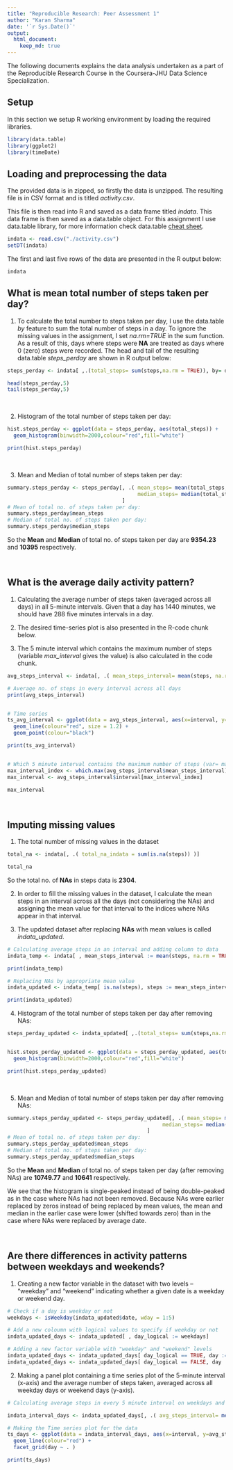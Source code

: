 ```yaml
---
title: "Reproducible Research: Peer Assessment 1"
author: "Karan Sharma"
date: '`r Sys.Date()`'
output: 
  html_document:
    keep_md: true
---
```


The following documents explains the data analysis undertaken as a part of the Reproducible Research Course in the Coursera-JHU Data Science Specialization. 

## Setup

In this section we setup R working environment by loading the required libraries. 

```r

library(data.table)
library(ggplot2)
library(timeDate)
```




## Loading and preprocessing the data

The provided data is in zipped, so firstly the data is unzipped. The resulting file is in CSV format and is titled *activity.csv*.

This file is then read into R and saved as a data frame titled *indata*. This data frame is then saved as a data.table object. For this assignment I use data.table library, for more information check data.table [cheat sheet](https://s3.amazonaws.com/assets.datacamp.com/img/blog/data+table+cheat+sheet.pdf).

```r
indata <- read.csv("./activity.csv")
setDT(indata)
```


The first and last five rows of the data are presented in the R output below:

```r
indata
```




## What is mean total number of steps taken per day?

1. To calculate the total number to steps taken per day, I use the data.table *by* feature to sum the total number of steps in a day. To ignore the missing values in the assignment, I set *na.rm=TRUE* in the sum function. As a result of this, days where steps were **NA** are treated as days where 0 (zero) steps were recorded. The head and tail of the resulting data.table *steps_perday* are shown in R output below:

```r

steps_perday <- indata[ ,.(total_steps= sum(steps,na.rm = TRUE)), by= date]

head(steps_perday,5)
tail(steps_perday,5)

```

\


2. Histogram of the total number of steps taken per day:

```r

hist.steps_perday <- ggplot(data = steps_perday, aes(total_steps)) + 
  geom_histogram(binwidth=2000,colour="red",fill="white")

print(hist.steps_perday)

```

\


3. Mean and Median of total number of steps taken per day:
```r

summary.steps_perday <- steps_perday[, .( mean_steps= mean(total_steps, na.rm = TRUE),
                                          median_steps= median(total_steps, na.rm = TRUE))
                                     ]
# Mean of total no. of steps taken per day:
summary.steps_perday$mean_steps
# Median of total no. of steps taken per day:
summary.steps_perday$median_steps
```
So the **Mean** and **Median** of total no. of steps taken per day are **9354.23** and **10395** respectively.  

\


## What is the average daily activity pattern?

1. Calculating the average number of steps taken (averaged across all days) in all 5-minute intervals. Given that a day has 1440 minutes, we should have 288 five minutes intervals in a day.

2. The desired time-series plot is also presented in the R-code chunk below.

3. The 5 minute interval which contains the maximum number of steps (variable *max_interval* gives the value) is also calculated in the code chunk.

```r

avg_steps_interval <- indata[, .( mean_steps_interval= mean(steps, na.rm = TRUE)), by= interval]

# Average no. of steps in every interval across all days
print(avg_steps_interval)


# Time series
ts_avg_interval <- ggplot(data = avg_steps_interval, aes(x=interval, y=mean_steps_interval)) +
  geom_line(colour="red", size = 1.2) +
  geom_point(colour="black")

print(ts_avg_interval)


# Which 5 minute interval contains the maximum number of steps (var= max_interval)
max_interval_index <- which.max(avg_steps_interval$mean_steps_interval) #calc the index
max_interval <- avg_steps_interval$interval[max_interval_index]

max_interval

```

\


## Imputing missing values

1. The total number of missing values in the dataset

```r

total_na <- indata[, .( total_na_indata = sum(is.na(steps)) )]

total_na

```
  So the total no. of **NAs** in steps data is **2304**.
  
2. In order to fill the missing values in the dataset, I calculate the mean steps in an interval across all the days (not considering the NAs) and assigning the mean value for that interval to the indices where NAs appear in that interval.

3. The updated dataset after replacing **NAs** with mean values is called *indata_updated*.

```r

# Calculating average steps in an interval and adding column to data
indata_temp <- indata[ , mean_steps_interval := mean(steps, na.rm = TRUE), by= interval]

print(indata_temp)

# Replacing NAs by appropriate mean value
indata_updated <- indata_temp[ is.na(steps), steps := mean_steps_interval]

print(indata_updated)

```

4. Histogram of the total number of steps taken per day after removing NAs:

```r

steps_perday_updated <- indata_updated[ ,.(total_steps= sum(steps,na.rm = TRUE)), by= date]


hist.steps_perday_updated <- ggplot(data = steps_perday_updated, aes(total_steps)) + 
  geom_histogram(binwidth=2000,colour="red",fill="white")

print(hist.steps_perday_updated)

```

\


5. Mean and Median of total number of steps taken per day after removing NAs:
```r

summary.steps_perday_updated <- steps_perday_updated[, .( mean_steps= mean(total_steps, na.rm = TRUE),
                                                  median_steps= median(total_steps, na.rm = TRUE))
                                             ]
# Mean of total no. of steps taken per day:
summary.steps_perday_updated$mean_steps
# Median of total no. of steps taken per day:
summary.steps_perday_updated$median_steps
```
So the **Mean** and **Median** of total no. of steps taken per day (after removing NAs) are **10749.77** and **10641** respectively.  

We see that the histogram is single-peaked instead of being double-peaked as in the case where NAs had not been removed. Because NAs were earlier replaced by zeros instead of being replaced by mean values, the mean and median in the earlier case were lower (shifted towards zero) than in the case where NAs were replaced by average date.

\


## Are there differences in activity patterns between weekdays and weekends?

1. Creating a new factor variable in the dataset with two levels -- "weekday" and "weekend" indicating whether a given date is a weekday or weekend day.

```r

# Check if a day is weekday or not
weekdays <- isWeekday(indata_updated$date, wday = 1:5)

# Add a new coloumn with logical values to specify if weekday or not
indata_updated_days <- indata_updated[ , day_logical := weekdays]

# Adding a new factor variable with "weekday" and "weekend" levels 
indata_updated_days <- indata_updated_days[ day_logical == TRUE, day := "weekday"]
indata_updated_days <- indata_updated_days[ day_logical == FALSE, day := "weekend"]

```

2. Making a panel plot containing a time series plot of the 5-minute interval (x-axis) and the average number of steps taken, averaged across all weekday days or weekend days (y-axis).

```r

# Calculating average steps in every 5 minute interval on weekdays and weekends

indata_interval_days <- indata_updated_days[, .( avg_steps_interval= mean(steps)), by= .(day, interval)]

# Making the Time series plot for the data
ts_days <- ggplot(data = indata_interval_days, aes(x=interval, y=avg_steps_interval)) +
  geom_line(colour="red") +
  facet_grid(day ~ . )

print(ts_days)




```


